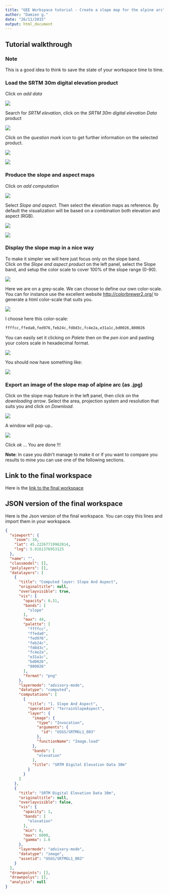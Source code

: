 ```yaml
---
title: "GEE Workspace tutorial - Create a slope map for the alpine arc"
author: "Damien g."
date: "26/11/2015"
output: html_document
---
```


## Tutorial walkthrough

### Note

This is a good idea to think to save the state of your workspace time to time.

### Load the SRTM 30m digital elevation product

Click on *add data*  

![](../materials/figures/pract_workspace2/Screenshot02.png)

Search for *SRTM elevation*, click on the *SRTM 30m digital elevation Data* product

![](../materials/figures/pract_workspace2/Screenshot03.png)

Click on the *question mark* icon to get further information on the selected product.

![](../materials/figures/pract_workspace2/Screenshot04.png)

![](../materials/figures/pract_workspace2/Screenshot05.png)

### Produce the slope and aspect maps

Click on *add computation*

![](../materials/figures/pract_workspace2/Screenshot06.png)

Select *Slope and aspect*. Then select the elevation maps as reference. By default the visualization will be based on a combination both elevation and aspect (RGB). 

![](../materials/figures/pract_workspace2/Screenshot08.png)

![](../materials/figures/pract_workspace2/Screenshot09.png)


### Display the slope map in a nice way

To make it simpler we will here just focus only on the slope band.  
Click on the *Slope and aspect product* on the left panel, select the Slope band, and setup the color scale to cover 100% of the slope range (0-90).

![](../materials/figures/pract_workspace2/Screenshot10.png)

Here we are on a grey-scale. 
We can choose to define our own color-scale. You can for instance use the excellent website [http://colorbrewer2.org/](http://colorbrewer2.org/) to generate a html color-scale that suits you. 

![](../materials/figures/pract_workspace2/Screenshot11.png)

I choose here this color-scale:

```html
ffffcc,ffeda0,fed976,feb24c,fd8d3c,fc4e2a,e31a1c,bd0026,800026
```

You can easily set it clicking on *Palete* then on the *pen icon* and pasting your colors scale in hexadecimal format.

![](../materials/figures/pract_workspace2/Screenshot13.png)

You should now have something like:

![](../materials/figures/pract_workspace2/Screenshot15.png)

### Export an image of the slope map of alpine arc (as .jpg)

Click on the slope map feature in the left panel, then click on the *downloading arrow*. Select the area, projection system and resolution that suits you and click on *Download*.

![](../materials/figures/pract_workspace2/Screenshot16.png)

A window will pop-up..

![](../materials/figures/pract_workspace2/Screenshot17.png)

Click *ok* ... You are done !!!

**Note**: In case you didn't manage to make it or if you want to compare you results to mine you can use one of the following sections.

## Link to the final workspace

Here is the [link to the final workspace](https://explorer.earthengine.google.com/#workspace/wDkCpce1rJq)

## JSON version of the final workspace

Here is the Json version of the final workspace. You can copy this lines and import them in your workspace.

```json
{
  "viewport": {
    "zoom": 10,
    "lat": 45.22267719962014,
    "lng": 5.9161376953125
  },
  "name": "",
  "classmodel": [],
  "polylayers": [],
  "datalayers": [
    {
      "title": "Computed layer: Slope And Aspect",
      "originaltitle": null,
      "overlayvisible": true,
      "vis": {
        "opacity": 0.51,
        "bands": [
          "slope"
        ],
        "max": 44,
        "palette": [
          "ffffcc",
          "ffeda0",
          "fed976",
          "feb24c",
          "fd8d3c",
          "fc4e2a",
          "e31a1c",
          "bd0026",
          "800026"
        ],
        "format": "png"
      },
      "layermode": "advisory-mode",
      "datatype": "computed",
      "computations": [
        {
          "title": "1. Slope And Aspect",
          "operation": "TerrainSlopeAspect",
          "layer": {
            "image": {
              "type": "Invocation",
              "arguments": {
                "id": "USGS/SRTMGL1_003"
              },
              "functionName": "Image.load"
            },
            "bands": [
              "elevation"
            ],
            "title": "SRTM Digital Elevation Data 30m"
          }
        }
      ]
    },
    {
      "title": "SRTM Digital Elevation Data 30m",
      "originaltitle": null,
      "overlayvisible": false,
      "vis": {
        "opacity": 1,
        "bands": [
          "elevation"
        ],
        "min": 0,
        "max": 6000,
        "gamma": 1.6
      },
      "layermode": "advisory-mode",
      "datatype": "image",
      "assetid": "USGS/SRTMGL1_003"
    }
  ],
  "drawnpoints": [],
  "drawnpolys": [],
  "analysis": null
}
```
